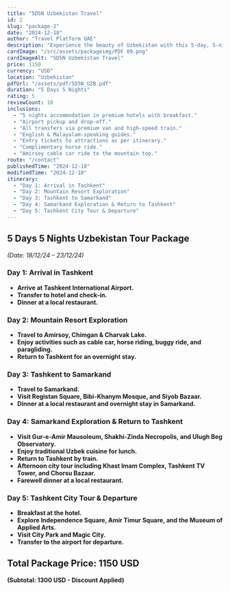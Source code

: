 ```yaml
---
title: "5D5N Uzbekistan Travel"
id: 2
slug: "package-2"
date: "2024-12-18"
author: "Travel Platform UAE"
description: "Experience the beauty of Uzbekistan with this 5-day, 5-night travel package. Explore breathtaking landscapes, historic sites, and vibrant cultural experiences."
cardImage: "/src/assets/packageimg/PDF 09.png"
cardImageAlt: "5D5N Uzbekistan Travel"
price: 1150
currency: "USD"
location: "Uzbekistan"
pdfUrl: "/assets/pdf/5D5N_UZB.pdf"
duration: "5 Days 5 Nights"
rating: 5
reviewCount: 10
inclusions:
  - "5 nights accommodation in premium hotels with breakfast."
  - "Airport pickup and drop-off."
  - "All transfers via premium van and high-speed train."
  - "English & Malayalam-speaking guides."
  - "Entry tickets to attractions as per itinerary."
  - "Complimentary horse ride."
  - "Amirsoy cable car ride to the mountain top."
route: "/contact"
publishedTime: "2024-12-18"
modifiedTime: "2024-12-18"
itinerary:
  - "Day 1: Arrival in Tashkent"
  - "Day 2: Mountain Resort Exploration"
  - "Day 3: Tashkent to Samarkand"
  - "Day 4: Samarkand Exploration & Return to Tashkent"
  - "Day 5: Tashkent City Tour & Departure"
---
```


## 5 Days 5 Nights Uzbekistan Tour Package  
*(Date: 18/12/24 – 23/12/24)*  

### Day 1: Arrival in Tashkent  
- **Arrive at Tashkent International Airport.**  
- **Transfer to hotel and check-in.**  
- **Dinner at a local restaurant.**  

### Day 2: Mountain Resort Exploration  
- **Travel to Amirsoy, Chimgan & Charvak Lake.**  
- **Enjoy activities such as cable car, horse riding, buggy ride, and paragliding.**  
- **Return to Tashkent for an overnight stay.**  

### Day 3: Tashkent to Samarkand  
- **Travel to Samarkand.**  
- **Visit Registan Square, Bibi-Khanym Mosque, and Siyob Bazaar.**  
- **Dinner at a local restaurant and overnight stay in Samarkand.**  

### Day 4: Samarkand Exploration & Return to Tashkent  
- **Visit Gur-e-Amir Mausoleum, Shakhi-Zinda Necropolis, and Ulugh Beg Observatory.**  
- **Enjoy traditional Uzbek cuisine for lunch.**  
- **Return to Tashkent by train.**  
- **Afternoon city tour including Khast Imam Complex, Tashkent TV Tower, and Chorsu Bazaar.**  
- **Farewell dinner at a local restaurant.**  

### Day 5: Tashkent City Tour & Departure  
- **Breakfast at the hotel.**  
- **Explore Independence Square, Amir Timur Square, and the Museum of Applied Arts.**  
- **Visit City Park and Magic City.**  
- **Transfer to the airport for departure.**  

## Total Package Price: 1150 USD  
**(Subtotal: 1300 USD - Discount Applied)**  
